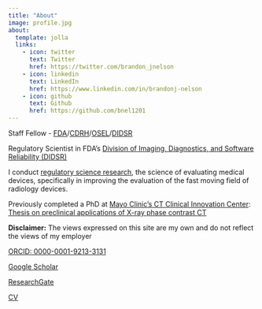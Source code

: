 ```yaml
---
title: "About"
image: profile.jpg
about:
  template: jolla
  links:
    - icon: twitter
      text: Twitter
      href: https://twitter.com/brandon_jnelson
    - icon: linkedin
      text: LinkedIn
      href: https://www.linkedin.com/in/brandonj-nelson
    - icon: github
      text: Github
      href: https://github.com/bnel1201
---
```


Staff Fellow - [FDA](https://www.fda.gov)/[CDRH](https://www.fda.gov/about-fda/fda-organization/center-devices-and-radiological-health)/[OSEL](https://www.fda.gov/about-fda/cdrh-offices/office-science-and-engineering-laboratories)/[DIDSR](https://www.fda.gov/about-fda/cdrh-offices/division-imaging-diagnostics-and-software-reliability)

Regulatory Scientist in FDA's [Division of Imaging, Diagnostics, and Software Reliability (DIDSR)](https://www.fda.gov/about-fda/cdrh-offices/division-imaging-diagnostics-and-software-reliability)

I conduct [regulatory science research](https://www.youtube.com/watch?v=gRkPQzMMIWs&pp=ygUwRkRBIHJlZ3VsYXRvcnkgc2NpZW5jZSBtaWNyb3dhdmVzIGFuZCBtYW1tb2dyYW1z), the science of evaluating medical devices, specifically in improving the evaluation of the fast moving field of radiology devices.

Previously completed a PhD at [Mayo Clinic's CT Clinical Innovation Center](https://www.mayo.edu/research/centers-programs/ct-clinical-innovation-center/overview): [Thesis on preclinical applications of X-ray phase contrast CT](posts/assets/bjn_thesis_full.pdf)

**Disclaimer:** The views expressed on this site are my own and do not reflect the views of my employer

[ORCID: 0000-0001-9213-3131](https://orcid.org/0000-0001-9213-3131" href="https://orcid.org/0000-0001-9213-3131)

[Google Scholar](https://scholar.google.com/citations?hl=en&user=Z_FIdEUAAAAJ)

[ResearchGate](https://www.researchgate.net/profile/Brandon_Nelson5)

[CV](./assets/curriculum_vitae.pdf)
